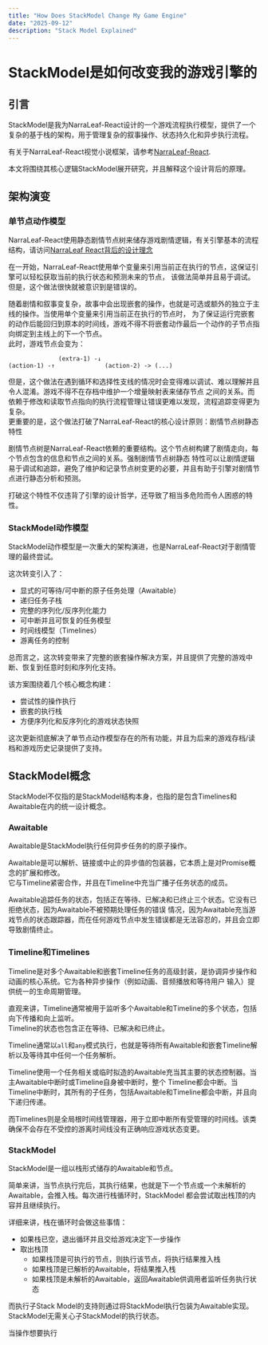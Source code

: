 ```yaml
---
title: "How Does StackModel Change My Game Engine"
date: "2025-09-12"
description: "Stack Model Explained"
---
```


# StackModel是如何改变我的游戏引擎的

## 引言

StackModel是我为NarraLeaf-React设计的一个游戏流程执行模型，提供了一个复杂的基于栈的架构，用于管理复杂的叙事操作、状态持久化和异步执行流程。

有关于NarraLeaf-React视觉小说框架，请参考[NarraLeaf-React](https://react.narraleaf.com/). 

本文将围绕其核心逻辑StackModel展开研究，并且解释这个设计背后的原理。

## 架构演变

### 单节点动作模型

NarraLeaf-React使用静态剧情节点树来储存游戏剧情逻辑，有关引擎基本的流程结构，请访问[NarraLeaf React背后的设计理念](../narraleaf-react-design/)

在一开始，NarraLeaf-React使用单个变量来引用当前正在执行的节点，这保证引擎可以轻松获取当前的执行状态和预测未来的节点，
该做法简单并且易于调试。但是，这个做法很快就被意识到是错误的。

随着剧情和叙事变复杂，故事中会出现嵌套的操作，也就是可选或额外的独立于主线的操作。当使用单个变量来引用当前正在执行的节点时，
为了保证运行完嵌套的动作后能回归到原本的时间线，游戏不得不将嵌套动作最后一个动作的子节点指向绑定到主线上的下一个节点。  
此时，游戏节点会变为：  
```
              (extra-1) -↓
(action-1) -↑              (action-2) -> (...)
```

但是，这个做法在遇到循环和选择性支线的情况时会变得难以调试、难以理解并且令人混淆。游戏不得不在存档中维护一个增量映射表来储存节点
之间的关系。而依赖于修改和读取节点指向的执行流程管理让错误更难以发现，流程追踪变得更为复杂。  
更重要的是，这个做法打破了NarraLeaf-React的核心设计原则：剧情节点树静态特性

剧情节点树是NarraLeaf-React依赖的重要结构。这个节点树构建了剧情走向，每个节点包含的信息和节点之间的关系。强制剧情节点树静态
特性可以让剧情逻辑易于调试和追踪，避免了维护和记录节点树变更的必要，并且有助于引擎对剧情节点进行静态分析和预测。

打破这个特性不仅违背了引擎的设计哲学，还导致了相当多危险而令人困惑的特性。

### StackModel动作模型

StackModel动作模型是一次重大的架构演进，也是NarraLeaf-React对于剧情管理的最终尝试。

这次转变引入了：  
- 显式的可等待/可中断的原子任务处理（Awaitable）
- 递归任务子栈
- 完整的序列化/反序列化能力
- 可中断并且可恢复的任务模型
- 时间线模型（Timelines）
- 游离任务的控制

总而言之，这次转变带来了完整的嵌套操作解决方案，并且提供了完整的游戏中断、恢复到任意时刻和序列化支持。

该方案围绕着几个核心概念构建：  
- 尝试性的操作执行
- 嵌套的执行栈
- 方便序列化和反序列化的游戏状态快照

这次更新彻底解决了单节点动作模型存在的所有功能，并且为后来的游戏存档/读档和游戏历史记录提供了支持。

## StackModel概念

StackModel不仅指的是StackModel结构本身，也指的是包含Timelines和Awaitable在内的统一设计概念。

### Awaitable

Awaitable是StackModel执行任何异步任务的的原子操作。

Awaitable是可以解析、链接或中止的异步值的包装器，它本质上是对Promise概念的扩展和修改。  
它与Timeline紧密合作，并且在Timeline中充当广播子任务状态的成员。

Awaitable追踪任务的状态，包括正在等待、已解决和已终止三个状态。它没有已拒绝状态，因为Awaitable不被预期处理任务的错误
情况，因为Awaitable充当游戏节点的状态跟踪器，而在任何游戏节点中发生错误都是无法容忍的，并且会立即导致剧情终止。

### Timeline和Timelines

Timeline是对多个Awaitable和嵌套Timeline任务的高级封装，是协调异步操作和动画的核心系统。它为各种异步操作（例如动画、音频播放和等待用户
输入）提供统一的生命周期管理。

直观来讲，Timeline通常被用于监听多个Awaitable和Timeline的多个状态，包括向下传播和向上监听。  
Timeline的状态也包含正在等待、已解决和已终止。

Timeline通常以`all`和`any`模式执行，也就是等待所有Awaitable和嵌套Timeline解析以及等待其中任何一个任务解析。

Timeline使用一个任务相关或临时拟造的Awaitable充当其主要的状态控制器。当主Awaitable中断时或Timeline自身被中断时，整个
Timeline都会中断。当Timeline中断时，其所有的子任务，包括Awaitable和Timeline都会中断，并且向下递归传递。

而Timelines则是全局根时间线管理器，用于立即中断所有受管理的时间线。该类确保不会存在不受控的游离时间线没有正确响应游戏状态变更。

### StackModel

StackModel是一组以栈形式储存的Awaitable和节点。

简单来讲，当节点执行完后，其执行结果，也就是下一个节点或一个未解析的Awaitable，会推入栈。每次进行栈循环时，StackModel
都会尝试取出栈顶的内容并且继续执行。

详细来讲，栈在循环时会做这些事情：  
- 如果栈已空，退出循环并且交给游戏决定下一步操作
- 取出栈顶
  - 如果栈顶是可执行的节点，则执行该节点，将执行结果推入栈
  - 如果栈顶是已解析的Awaitable，将结果推入栈
  - 如果栈顶是未解析的Awaitable，返回Awaitable供调用者监听任务执行状态

而执行子Stack Model的支持则通过将StackModel执行包装为Awaitable实现。StackModel无需关心子StackModel的执行状态。

当操作想要执行
